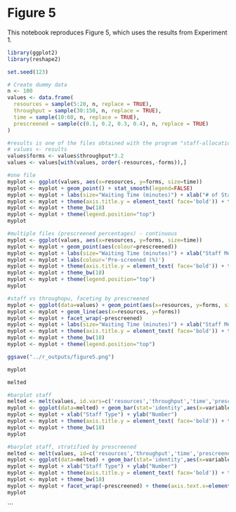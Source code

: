 # Figure 5

This notebook reproduces Figure 5, which uses the results from Experiment 1.

```r
library(ggplot2)
library(reshape2)

set.seed(123)

# Create dummy data
n <- 100
values <- data.frame(
  resources = sample(5:20, n, replace = TRUE),
  throughput = sample(30:150, n, replace = TRUE),
  time = sample(10:60, n, replace = TRUE),
  prescreened = sample(c(0.1, 0.2, 0.3, 0.4), n, replace = TRUE)
)
```

```r
#results is one of the files obtained with the program "staff-allocation"
# values <- results
values$forms <- values$throughput*3.2
values <- values[with(values, order(-resources,-forms)),]
```

```r
#one file
myplot <- ggplot(values, aes(x=resources, y=forms, size=time)) 
myplot <- myplot + geom_point() + stat_smooth(legend=FALSE) 
myplot <- myplot + labs(size="Waiting Time (minutes)") + xlab("# of Staff") + ylab("Throughput (forms)")
myplot <- myplot + theme(axis.title.y = element_text( face='bold')) + theme(axis.title.x = element_text( face='bold'))
myplot <- myplot + theme_bw(18)
myplot <- myplot + theme(legend.position="top")
myplot
```

```r
#multiple files (prescreened percentages) - continuous
myplot <- ggplot(values, aes(x=resources, y=forms, size=time)) 
myplot <- myplot + geom_point(aes(colour=prescreened)) 
myplot <- myplot + labs(size="Waiting Time (minutes)") + xlab("Staff Members") + ylab("Throughput (forms per hour)")
myplot <- myplot + labs(colour='Pre-screened (%)')
myplot <- myplot + theme(axis.title.y = element_text( face='bold')) + theme(axis.title.x = element_text( face='bold'))
myplot <- myplot + theme_bw(18)
myplot <- myplot + theme(legend.position="top")
myplot
```

```r
#staff vs throughopu, faceting by prescreened
myplot <- ggplot(data=values) + geom_point(aes(x=resources, y=forms, size=time))
myplot <- myplot + geom_line(aes(x=resources, y=forms))
myplot <- myplot + facet_wrap(~prescreened)
myplot <- myplot + labs(size="Waiting Time (minutes)") + xlab("Staff Members") + ylab("Throughput (forms per hour)")
myplot <- myplot + theme(axis.title.y = element_text( face='bold')) + theme(axis.title.x = element_text( face='bold'))
myplot <- myplot + theme_bw(18)
myplot <- myplot + theme(legend.position="top")

ggsave("../r_outputs/figure5.png")

myplot
```

```r
melted
```

```r
#barplot staff
melted <- melt(values, id.vars=c('resources','throughput','time','prescreened','forms'))
myplot <- ggplot(data=melted) + geom_bar(stat='identity',aes(x=variable, y=value))
myplot <- myplot + xlab("Staff Type") + ylab("Number")
myplot <- myplot + theme(axis.title.y = element_text( face='bold')) + theme(axis.title.x = element_text( face='bold'))
myplot <- myplot + theme_bw(18)
myplot
```

```r
#barplot staff, stratified by prescreened
melted <- melt(values, id=c('resources','throughput','time','prescreened','forms'))
myplot <- ggplot(data=melted) + geom_bar(stat='identity',aes(x=variable, y=value))
myplot <- myplot + xlab("Staff Type") + ylab("Number")
myplot <- myplot + theme(axis.title.y = element_text( face='bold')) + theme(axis.title.x = element_text( face='bold'))
myplot <- myplot + theme_bw(18)
myplot <- myplot + facet_wrap(~prescreened) + theme(axis.text.x=element_text(angle=90))
myplot
```
```